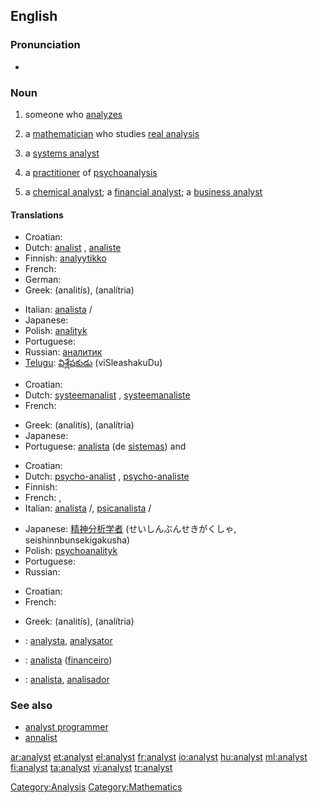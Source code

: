 ==English==

===Pronunciation===
* {{audio|en-us-analyst.ogg|Audio (US)}}

===Noun===
{{en-noun}}

# someone who [[analyze]]s
# {{mathematics}} a [[mathematician]] who studies [[real analysis]]
# {{computing}} a [[systems analyst]]
# {{psychiatry}} a [[practitioner]] of [[psychoanalysis]]
# a [[chemical analyst]]; a [[financial analyst]]; a [[business analyst]]

====Translations====
{{trans-top|person who analyzes}}
* Croatian: {{t-|hr|analitičar|m}}
* Dutch: [[analist]] {{m}}, [[analiste]] {{f}}
* Finnish: [[analyytikko]]
* French: {{t+|fr|analyste|m}}
* German: {{t+|de|Analytiker|m}}
* Greek: {{t|el|αναλυτής|m|sc=Grek}} (analitís), {{t|el|αναλύτρια|f|sc=Grek}} (analítria)
{{trans-mid}}
* Italian: [[analista]] {{m}}/{{f}}
* Japanese: {{t+|ja|アナリスト|tr=anarisuto|sc=Jpan}}
* Polish: [[analityk]] {{m}}
* Portuguese: {{t-|pt|analista|m}}
* Russian: [[аналитик]] {{m}}
* [[Telugu]]: [[విశ్లేషకుడు]] (viSleashakuDu) {{m}}
{{trans-bottom}}

{{trans-top|systems analyst}}
* Croatian: {{t-|hr|analitičar|m}}
* Dutch: [[systeemanalist]] {{m}}, [[systeemanaliste]] {{f}}
* French: {{t+|fr|analyste|m}}
{{trans-mid}}
* Greek: {{t|el|αναλυτής|m|sc=Grek}} (analitís), {{t|el|αναλύτρια|f|sc=Grek}} (analítria)
* Japanese: {{t-|ja|システムアナリスト|tr=shisutemu anarisuto|sc=Jpan}}
* Portuguese: [[analista]] (de [[sistemas]]) {{m}} and {{f}}
{{trans-bottom}}

{{trans-top|psychoanalysis practitioner}}
* Croatian: {{t-|hr|psihoanalitičar|m}}
* Dutch: [[psycho-analist]] {{m}}, [[psycho-analiste]] {{f}}
* Finnish: {{t+|fi|psykoanalyytikko}}
* French: {{t+|fr|analyste|m}}, {{t+|fr|psychanalyste|m}}
* Italian: [[analista]] {{m}}/{{f}}, [[psicanalista]] {{m}}/{{f}}
{{trans-mid}}
* Japanese: [[精神分析学者]] (せいしんぶんせきがくしゃ, seishinnbunsekigakusha)
* Polish: [[psychoanalityk]] {{m}}
* Portuguese: {{t-|pt|psicanalista|m}}
* Russian: {{t+|ru|психиатр|m|sc=Cyrl}}
{{trans-bottom}}

{{trans-top|chemical, financial or business analyst}}
* Croatian: {{t-|hr|analitičar|m}}
* French: {{t+|fr|analyste|m}}
{{trans-mid}}
* Greek: {{t|el|αναλυτής|m|sc=Grek}} (analitís), {{t|el|αναλύτρια|f|sc=Grek}} (analítria)
{{trans-bottom}}

{{checktrans-top}}
* {{ttbc|Interlingua}}: [[analysta]], [[analysator]]
* {{ttbc|Portuguese}}: [[analista]] ([[financeiro]]) {{m}}
{{trans-mid}}
* {{ttbc|Spanish}}: [[analista]], [[analisador]]
{{trans-bottom}}

===See also===
* [[analyst programmer]]
* [[annalist]]

[[Category:Analysis]]
[[Category:Mathematics]]

[[ar:analyst]]
[[et:analyst]]
[[el:analyst]]
[[fr:analyst]]
[[io:analyst]]
[[hu:analyst]]
[[ml:analyst]]
[[fi:analyst]]
[[ta:analyst]]
[[vi:analyst]]
[[tr:analyst]]